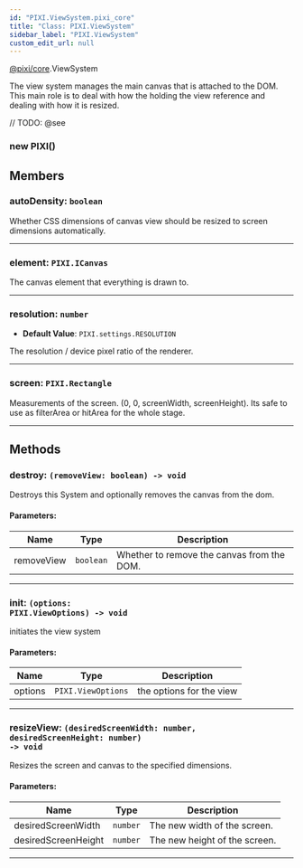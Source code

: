 ```yaml
---
id: "PIXI.ViewSystem.pixi_core"
title: "Class: PIXI.ViewSystem"
sidebar_label: "PIXI.ViewSystem"
custom_edit_url: null
---
```


[@pixi/core](../modules/pixi_core).ViewSystem


The view system manages the main canvas that is attached to the DOM. This main role is to deal with how the holding the view reference and dealing with how it is resized.



// TODO: @see

        

<article>

### new PIXI()
</article>



## Members
<article>

### autoDensity: <span><code>boolean</code></span>
Whether CSS dimensions of canvas view should be resized to screen dimensions automatically.

</article>


---------------------------------------

<article>

### element: <span><code>PIXI.ICanvas</code></span>
The canvas element that everything is drawn to.

</article>


---------------------------------------

<article>

### resolution: <span><code>number</code></span>
- **Default Value**: <code>PIXI.settings.RESOLUTION</code>

The resolution / device pixel ratio of the renderer.

</article>


---------------------------------------

<article>

### screen: <span><code>PIXI.Rectangle</code></span>
Measurements of the screen. (0, 0, screenWidth, screenHeight).
Its safe to use as filterArea or hitArea for the whole stage.

</article>


---------------------------------------


## Methods
<article>

### destroy: <span><code>(removeView&#58; boolean) -&#62; void</code></span>
Destroys this System and optionally removes the canvas from the dom.

#### Parameters:
| Name       | Type                 | Description                                |
| ---------- | -------------------- | ------------------------------------------ |
| removeView | <code>boolean</code> | Whether to remove the canvas from the DOM. |
</article>


---------------------------------------

<article>

### init: <span><code>(options&#58; PIXI.ViewOptions) -&#62; void</code></span>
initiates the view system

#### Parameters:
| Name    | Type                          | Description              |
| ------- | ----------------------------- | ------------------------ |
| options | <code>PIXI.ViewOptions</code> | the options for the view |
</article>


---------------------------------------

<article>

### resizeView: <span><code>(desiredScreenWidth&#58; number, desiredScreenHeight&#58; number) -&#62; void</code></span>
Resizes the screen and canvas to the specified dimensions.

#### Parameters:
| Name                | Type                | Description                   |
| ------------------- | ------------------- | ----------------------------- |
| desiredScreenWidth  | <code>number</code> | The new width of the screen.  |
| desiredScreenHeight | <code>number</code> | The new height of the screen. |
</article>


---------------------------------------


    